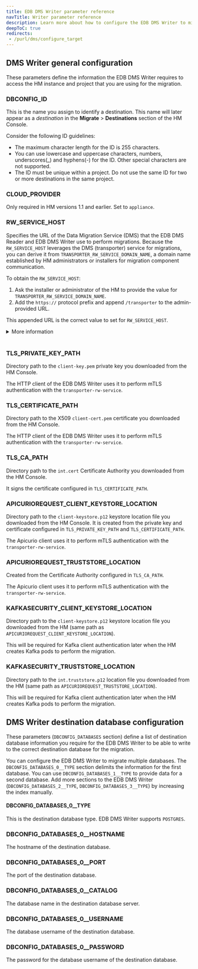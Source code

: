 ```yaml
---
title: EDB DMS Writer parameter reference
navTitle: Writer parameter reference
description: Learn more about how to configure the EDB DMS Writer to migrate source dtabase data to an externally-managed Postgres instance leveraging the Hybrid Manager.
deepToC: true
redirects:
 - /purl/dms/configure_target
---
```


## DMS Writer general configuration

These parameters define the information the EDB DMS Writer requires to access the HM instance and project that you are using for the migration.

### DBCONFIG_ID

This is the name you assign to identify a destination. This name will later appear as a *destination* in the **Migrate** > **Destinations** section of the HM Console.

Consider the following ID guidelines:

-   The maximum character length for the ID is 255 characters.
-   You can use lowercase and uppercase characters, numbers, underscores(\_) and hyphens(-) for the ID. Other special characters are not supported.
-   The ID must be unique within a project. Do not use the same ID for two or more destinations in the same project.

### CLOUD_PROVIDER

Only required in HM versions 1.1 and earlier. Set to `appliance`.

### RW_SERVICE_HOST

Specifies the URL of the Data Migration Service (DMS) that the EDB DMS Reader and EDB DMS Writer use to perform migrations. Because the `RW_SERVICE_HOST` leverages the DMS (transporter) service for migrations, you can derive it from `TRANSPORTER_RW_SERVICE_DOMAIN_NAME`, a domain name established by HM administrators or installers for migration component communication.

To obtain the `RW_SERVICE_HOST`:

1. Ask the installer or administrator of the HM to provide the value for `TRANSPORTER_RW_SERVICE_DOMAIN_NAME`. 
1. Add the `https://` protocol prefix and append `/transporter` to the admin-provided URL. 

This appended URL is the correct value to set for `RW_SERVICE_HOST`. 

<details><summary>More information</summary>

<br/>

The `RW_SERVICE_HOST` value must always be derived directly from the `TRANSPORTER_RW_SERVICE_DOMAIN_NAME`. The following table provides examples of how the `RW_SERVICE_HOST` is derived, showing both a recommended and a custom naming convention.

Recommended:

| TRANSPORTER_RW_SERVICE_DOMAIN_NAME            | RW_SERVICE_HOST                                                   |
|-----------------------------------------------|-------------------------------------------------------------------|
| dms.examplecompany.com                | https://dms.examplecompany.com/transporter                |
| dms-dev.examplecompany.com            | https://dms-dev.examplecompany.com/transporter            |
| dms.hm001.examplecompany.com          | https://dms.hm001.examplecompany.com/transporter          |
| dms-hm-us-east-001.examplecompany.com | https://dms-hm-us-east-001.examplecompany.com/transporter |

<br/>

Custom: 

| TRANSPORTER_RW_SERVICE_DOMAIN_NAME    | RW_SERVICE_HOST                                           |
|---------------------------------------|-----------------------------------------------------------|
| 987635.examplecompany.com             | https://987635.examplecompany.com/transporter             |
| migration_service.examplecompany.com  | https://migration_service.examplecompany.com/transporter  |
| location001.examplecompany.com        | https://location001.examplecompany.com/transporter        |
| us_east.examplecompany.com            | https://us_east.examplecompany.com/transporter            |
</details> 

<br/>

### TLS_PRIVATE_KEY_PATH

Directory path to the `client-key.pem` private key you downloaded from the HM Console.

The HTTP client of the EDB DMS Writer uses it to perform mTLS authentication with the `transporter-rw-service`.

### TLS_CERTIFICATE_PATH

Directory path to the X509 `client-cert.pem` certificate you downloaded from the HM Console.

The HTTP client of the EDB DMS Writer uses it to perform mTLS authentication with the `transporter-rw-service`.

### TLS_CA_PATH

Directory path to the `int.cert` Certificate Authority you downloaded from the HM Console.

It signs the certificate configured in `TLS_CERTIFICATE_PATH`.

### APICURIOREQUEST_CLIENT_KEYSTORE_LOCATION

Directory path to the `client-keystore.p12` keystore location file you downloaded from the HM Console.
It is created from the private key and certificate configured in `TLS_PRIVATE_KEY_PATH` and `TLS_CERTIFICATE_PATH`.

The Apicurio client uses it to perform mTLS authentication with the `transporter-rw-service`.

### APICURIOREQUEST_TRUSTSTORE_LOCATION

Created from the Certificate Authority configured in `TLS_CA_PATH`.

The Apicurio client uses it to perform mTLS authentication with the `transporter-rw-service`.

### KAFKASECURITY_CLIENT_KEYSTORE_LOCATION

Directory path to the `client-keystore.p12` keystore location file you downloaded from the HM (same path as `APICURIOREQUEST_CLIENT_KEYSTORE_LOCATION`).

This will be required for Kafka client authentication later when the HM creates Kafka pods to perform the migration.

### KAFKASECURITY_TRUSTSTORE_LOCATION

Directory path to the `int.truststore.p12` location file you downloaded from the HM (same path as `APICURIOREQUEST_TRUSTSTORE_LOCATION`).

This will be required for Kafka client authentication later when the HM creates Kafka pods to perform the migration.

## DMS Writer destination database configuration

These parameters (`DBCONFIG_DATABASES` section) define a list of destination database information you require for the EDB DMS Writer to be able to write to the correct destination database for the migration.

You can configure the EDB DMS Writer to migrate multiple databases. The `DBCONFIG_DATABASES_0__TYPE` section delimits the information for the first database. You can use `DBCONFIG_DATABASES_1__TYPE` to provide data for a second database. Add more sections to the EDB DMS Writer (`DBCONFIG_DATABASES_2__TYPE`, `DBCONFIG_DATABASES_3__TYPE`) by increasing the index manually.

#### DBCONFIG_DATABASES_0__TYPE

This is the destination database type. EDB DMS Writer supports `POSTGRES`.

### DBCONFIG_DATABASES_0__HOSTNAME

The hostname of the destination database.

### DBCONFIG_DATABASES_0__PORT

The port of the destination database.

### DBCONFIG_DATABASES_0__CATALOG

The database name in the destination database server.

### DBCONFIG_DATABASES_0__USERNAME

The database username of the destination database.

### DBCONFIG_DATABASES_0__PASSWORD

The password for the database username of the destination database.